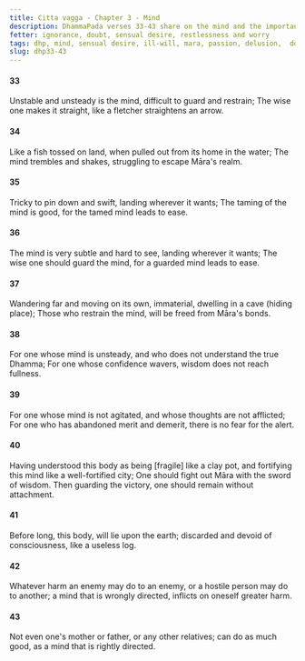 ```yaml
---
title: Citta vagga - Chapter 3 - Mind
description: DhammaPada verses 33-43 share on the mind and the importance of guarding it. The mind is compared to a fish out of water, and the wise one is encouraged to guard the mind to avoid falling into Māra's realm.
fetter: ignorance, doubt, sensual desire, restlessness and worry
tags: dhp, mind, sensual desire, ill-will, mara, passion, delusion,  doubt, restlessness, worry, dhp33-43
slug: dhp33-43
---
```


#### 33

Unstable and unsteady is the mind,
difficult to guard and restrain;
The wise one makes it straight,
like a fletcher straightens an arrow.

#### 34

Like a fish tossed on land,
when pulled out from its home in the water;
The mind trembles and shakes,
struggling to escape Māra's realm.

#### 35

Tricky to pin down and swift,
landing wherever it wants;
The taming of the mind is good,
for the tamed mind leads to ease.

#### 36

The mind is very subtle and hard to see,
landing wherever it wants;
The wise one should guard the mind,
for a guarded mind leads to ease.

#### 37

Wandering far and moving on its own,
immaterial, dwelling in a cave (hiding place);
Those who restrain the mind,
will be freed from Māra's bonds.

#### 38

For one whose mind is unsteady,
and who does not understand the true Dhamma;
For one whose confidence wavers,
wisdom does not reach fullness.

#### 39

For one whose mind is not agitated,
and whose thoughts are not afflicted;
For one who has abandoned merit and demerit,
there is no fear for the alert.

#### 40

Having understood this body as being [fragile] like a clay pot,
and fortifying this mind like a well-fortified city;
One should fight out Māra with the sword of wisdom.
Then guarding the victory, one should remain without attachment.

#### 41

Before long, this body,
will lie upon the earth;
discarded and devoid of consciousness,
like a useless log.

#### 42

Whatever harm an enemy may do to an enemy,
or a hostile person may do to another;
a mind that is wrongly directed,
inflicts on oneself greater harm.

#### 43

Not even one's mother or father,
or any other relatives;
can do as much good,
as a mind that is rightly directed.